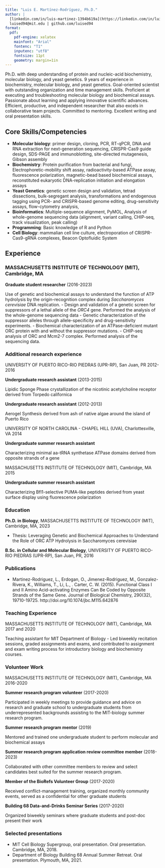 ```yaml
---
title: "Luis E. Martínez-Rodríguez, Ph.D."
author: |
  [linkedin.com/in/luis-martinez-1394b619a](https://linkedin.com/in/luis-martinez-1394b619a)
  luised94@mit.edu | github.com/luised94
format:
  pdf:
    pdf-engine: xelatex
    mainfont: "Arial"
    fontenc: "T1"
    inputenc: "utf8"
    fontsize: 11pt
    geometry: margin=1in
---
```


```{=latex}
\section*{\underline{\makebox[\linewidth][l]{Summary}}}
```
Ph.D. with deep understanding of protein and nucleic-acid biochemistry, molecular biology, and yeast genetics. 9 years of experience in biochemistry, molecular biology, and yeast genetics. Goal-oriented scientist with outstanding organization and time management skills. Proficient at executing and troubleshooting molecular biology and biochemical assays. Passionate about learning and applying innovative scientific advances. Efficient, productive, and independent researcher that also excels in collaborative team projects. Committed to mentoring. Excellent writing and oral presentation skills.

## Core Skills/Competencies

- **Molecular biology**: primer design, cloning, PCR, RT-qPCR, DNA and RNA extraction for next-generation sequencing, CRISPR-Cas9 guide design, SDS-PAGE and immunoblotting, site-directed mutagenesis, Gibson assembly
- **Biochemistry**: Protein purification from bacterial and fungi, Electrophoretic-mobility shift assay, radioactivity-based ATPase assay, fluorescence polarization, magnetic-bead based biochemical assays, reconstituted eukaryotic DNA-replication initiation and elongation assays
- **Yeast Genetics**: genetic screen design and validation, tetrad dissections, bulk-segregant analysis, transformations and endogenous tagging using PCR- and CRISPR-based genome editing, drug-sensitivity assays, flow-cytometry analysis,
- **Bioinformatics**: Multiple-sequence alignment, PyMOL, Analysis of whole-genome sequencing data (alignment, variant calling, CHIP-seq, track visualization, peak calling)
- **Programming**: Basic knowledge of R and Python
- **Cell Biology**: mammalian cell line culture, electroporation of CRISPR-Cas9-gRNA complexes, Beacon Optofluidic System

## Experience

### MASSACHUSETTS INSTITUTE OF TECHNOLOGY (MIT), Cambridge, MA
**Graduate student researcher** (2016-2023)

Use of genetic and biochemical assays to understand the function of ATP hydrolysis by the origin-recognition complex during _Saccharomyces cerevisiae_ DNA replication.
  - Design and validation of a genetic screen for suppressors of a lethal allele of the _ORC4_ gene. Performed the analysis of the whole-genome sequencing data
  - Genetic characterization of the suppressor alleles through allele-specificity and drug-sensitivity experiments.
  - Biochemical characterization of an ATPase-deficient mutant ORC protein with and without the suppressor mutations.
  - CHIP-seq analysis of ORC and Mcm2-7 complex. Performed analysis of the sequencing data.

### Additional research experience
UNIVERSITY OF PUERTO RICO-RIO PIEDRAS (UPR-RP), San Juan, PR                                           2012-2016

**Undergraduate research assistant** (2013-2015)

Lipidic Sponge Phase crystallization of the nicotinic acetylcholine receptor derived from Torpedo californica

**Undergraduate research assistant** (2012-2013)

Aerogel Synthesis derived from ash of native algae around the island of Puerto Rico

UNIVERSITY OF NORTH CAROLINA - CHAPEL HILL (UVA), Charlottesville, VA                                      2014

**Undergraduate summer research assistant**

Characterizing minimal aa-tRNA synthetase ATPase domains derived from opposite strands of a gene

MASSACHUSETTS INSTITUTE OF TECHNOLOGY (MIT), Cambridge, MA                                                 2015

**Undergraduate summer research assistant**

Characterizing Bfl1-selective PUMA-like peptides derived from yeast surface display using fluorescence polarization

### Education
**Ph.D. in Biology**, MASSACHUSETTS INSTITUTE OF TECHNOLOGY (MIT), Cambridge, MA, 2023

  - Thesis: Leveraging Genetic and Biochemical Approaches to Understand the Role of ORC ATP Hydrolysis in Saccharomyces cerevisiae

**B.Sc. in Cellular and Molecular Biology**, UNIVERSITY OF PUERTO RICO-RIO PIEDRAS (UPR-RP), San Juan, PR, 2016

### Publications
  - Martinez-Rodriguez, L., Erdogan, O., Jimenez-Rodriguez, M., Gonzalez-Rivera, K., Williams, T., Li, L., . Carter, C. W. (2015). Functional Class I and II Amino Acid-activating Enzymes Can Be Coded by Opposite Strands of the Same Gene. Journal of Biological Chemistry, 290(32), 19710-19725. http://doi.org/10.1074/jbc.M115.642876

### Teaching Experience
MASSACHUSETTS INSTITUTE OF TECHNOLOGY (MIT), Cambridge, MA                              2017 and 2020

Teaching assistant for MIT Department of Biology
  - Led biweekly recitation sessions, graded assignments and exams, and contributed to assignment and exam writing process for introductory biology and biochemistry courses.

### Volunteer Work
MASSACHUSETTS INSTITUTE OF TECHNOLOGY (MIT), Cambridge, MA                                     2016-2020

**Summer research program volunteer** (2017-2020)

Participated in weekly meetings to provide guidance and advice on research and graduate school to undergraduate students from underrepresented backgrounds assisting to the MIT-biology summer research program.

**Summer research program mentor** (2019)

Mentored and trained one undergraduate student to perform molecular and biochemical assays

**Summer research program application review committee member** (2018-2023)

Collaborated with other committee members to review and select candidates best suited for the summer research program.

**Member of the BioRefs Volunteer Group** (2017-2020)

Received conflict-management training, organized monthly community events, served as a confidential for other graduate students

**Building 68 Data-and-Drinks Seminar Series** (2017-2020)

Organized biweekly seminars where graduate students and post-doc present their work

### Selected presentations
  - MIT Cell Biology Supergroup, oral presentation. Oral presentation. Cambridge, MA, 2018.
  - Department of Biology Building 68 Annual Summer Retreat. Oral presentation. Plymouth, MA, 2021.
